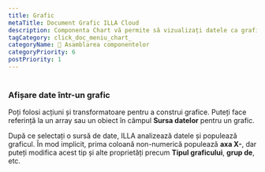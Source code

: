 ```yaml
---
title: Grafic
metaTitle: Document Grafic ILLA Cloud
description: Componenta Chart vă permite să vizualizați datele ca grafice și grafice. Este construit folosind Chart.js.
tagCategory: click_doc_meniu_chart_
categoryName: 🧬 Asamblarea componentelor
categoryPriority: 6
postPriority: 1
---
```


# <Heading hidden>Grafic</Heading>

### Afișare date într-un grafic

Poți folosi acțiuni și transformatoare pentru a construi grafice. Puteți face referință la un array sau un obiect în câmpul **Sursa datelor** pentru un grafic. 

După ce selectați o sursă de date, ILLA analizează datele și populează graficul. În mod implicit, prima coloană non-numerică populează **axa X-**, dar puteți modifica acest tip și alte proprietăți precum **Tipul graficului**, **grup de**, etc.

<img src='https://cdn.illacloud.com/official-website/img/docs/assemble/chart1.png' alt="" />

<img src='https://cdn.illacloud.com/official-website/img/docs/assemble/chart2.png' alt="" />
